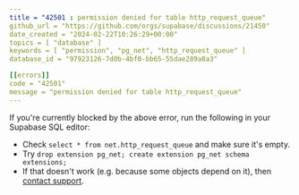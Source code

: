 ```yaml
---
title = "42501 : permission denied for table http_request_queue"
github_url = "https://github.com/orgs/supabase/discussions/21450"
date_created = "2024-02-22T10:26:29+00:00"
topics = [ "database" ]
keywords = [ "permission", "pg_net", "http_request_queue" ]
database_id = "97923126-7d0b-4bf0-bb65-55dae289a8a3"

[[errors]]
code = "42501"
message = "permission denied for table http_request_queue"
---
```


If you're currently blocked by the above error, run the following in your Supabase SQL editor:

- Check `select * from net.http_request_queue` and make sure it's empty.
- Try `drop extension pg_net; create extension pg_net schema extensions;`
- If that doesn't work (e.g. because some objects depend on it), then [contact support](https://supabase.com/support).